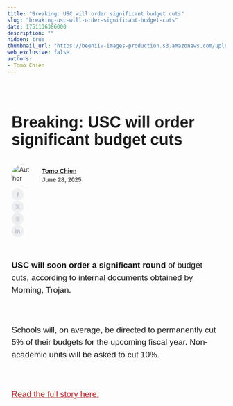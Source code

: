 ```yaml
---
title: "Breaking: USC will order significant budget cuts"
slug: "breaking-usc-will-order-significant-budget-cuts"
date: 1751136386000
description: ""
hidden: true
thumbnail_url: "https://beehiiv-images-production.s3.amazonaws.com/uploads/publication/logo/774e8c31-0824-4fe6-8a1b-ef5c2ebeb273/Group_1-5.png"
web_exclusive: false
authors:
- Tomo Chien
---
```


<div class='rendered-post' style='max-width: 672px; margin: 0 auto;'><div class='bg-wt-background text-wt-text-on-background'><div style='padding-top:1.5rem; padding-bottom:1.5rem;'><style>
  .bh__byline_wrapper {
    font-size: .875rem;
    line-height: 1.25rem;
    vertical-align: middle;
    justify-content: space-between;
    display: block;
  }

  .bh__byline_social_wrapper {
    display: flex;
    margin-top: 0.5rem;
    align-items: center;
  }

  .bh__byline_social_wrapper > * + * {
    margin-left: 1rem;
  }

  @media (min-width: 768px) {
    .bh__byline_wrapper {
      display: flex;
    }

    .bh__byline_social_wrapper {
      margin-top: 0rem;
    }
  }
</style><div id='web-header' style='padding-left: 10px; padding-right: 10px; color: var(--wt-text-on-background-color) !important; padding-bottom: 2rem;'><h1 style='font-size: 36px; font-family:&#39;Helvetica&#39;,Arial,sans-serif; line-height: 2.5rem; padding-bottom: 8px; font-weight: 700;'>Breaking: USC will order significant budget cuts</h1><div class='bh__byline_wrapper'><div><div style='display:flex;'><div style='display:flex; flex-direction:row; justify-content:flex-start;'><div style='display:flex;'><img alt='Author' height='50' src='https://media.beehiiv.com/cdn-cgi/image/fit=scale-down,format=auto,onerror=redirect,quality=80/uploads/user/profile_picture/7031e4b3-8055-4916-a4c8-9aee50071172/thumb_F947E1BD-BAC8-41F8-AC83-D9BE92B2E4F6_1_201_a.jpeg' style='height:50px;width:50px;border:5px solid rgba(0,0,0,0);left:-5px;z-index:1;box-sizing:content-box;position:relative;border-radius:9999px;' width='50'></div><div style='display:flex; align-items:center;'><p style='left:10px;position:relative;font-family:&#39;Helvetica&#39;,Arial,sans-serif;font-weight:700;font-size:14px;color: var(--wt-text-on-background-color);margin:0px;line-height:20px;'><span><a href="https://morningtrojan.com/authors/7031e4b3-8055-4916-a4c8-9aee50071172" target="_blank" style="color:var(--wt-text-on-background-color) !important;text-decoration:underline !important;">Tomo Chien</a></span><br><span class='text-wt-text-on-background' style='opacity:0.75;'> June 28, 2025 </span></p></div></div></div></div><div class='bh__byline_social_wrapper'><a href='https://www.facebook.com/sharer/sharer.php?u=https%3A%2F%2Fmorningtrojan.com%2Fp%2Fbreaking-usc-will-order-significant-budget-cuts' target='_blank'><div style='max-width:28px;'><svg fill='none' height='100%' viewBox='0 0 212 212' width='100%' xmlns='http://www.w3.org/2000/svg'><circle cx='106.214' cy='105.5' fill-opacity='0.15' fill='#9CA3AF' r='105.5'></circle><path d='M96.9223 92.1778H87.0327V105.498H96.9223V145.461H113.405V105.498H125.273L126.591 92.1778H113.405V86.5165C113.405 83.5193 114.064 82.1873 117.031 82.1873H126.591V65.5364H114.064C102.197 65.5364 96.9223 70.8647 96.9223 80.8552V92.1778Z' fill='#BAC2CE'></path></svg></div></a><a href='https://twitter.com/intent/tweet?url=https%3A%2F%2Fmorningtrojan.com%2Fp%2Fbreaking-usc-will-order-significant-budget-cuts&via=tomoki_chien' target='_blank'><div style='max-width:28px;'><svg fill='none' height='100%' viewBox='0 0 52 52' width='100%' xmlns='http://www.w3.org/2000/svg'><circle cx='26' cy='26' fill-opacity='0.15' fill='#9CA3AF' r='26'></circle><path d='M18.244 2.25h3.308l-7.227 8.26 8.502 11.24H16.17l-5.214-6.817L4.99 21.75H1.68l7.73-8.835L1.254 2.25H8.08l4.713 6.231zm-1.161 17.52h1.833L7.084 4.126H5.117z' fill='#BAC2CE' transform='translate(14,14)'></path></svg></div></a><a href='https://www.threads.net/intent/post?text=https%3A%2F%2Fmorningtrojan.com%2Fp%2Fbreaking-usc-will-order-significant-budget-cuts' target='_blank'><div style='max-width:28px;'><svg fill='none' height='100%' viewBox='0 0 211 211' width='100%' xmlns='http://www.w3.org/2000/svg'><circle cx='105.5' cy='105.5' fill-opacity='0.15' fill='#9CA3AF' r='105.5'></circle><path d='M125.185 102.469C124.828 102.298 124.465 102.133 124.097 101.975C123.456 90.1702 117.006 83.4121 106.175 83.3429C106.126 83.3426 106.077 83.3426 106.028 83.3426C99.5502 83.3426 94.1624 86.1078 90.8463 91.1396L96.8028 95.2256C99.2801 91.4671 103.168 90.6658 106.031 90.6658C106.064 90.6658 106.097 90.6658 106.13 90.6661C109.696 90.6889 112.387 91.7257 114.129 93.7477C115.397 95.2198 116.244 97.254 116.664 99.8213C113.502 99.2839 110.083 99.1187 106.427 99.3283C96.13 99.9214 89.5101 105.927 89.9547 114.272C90.1803 118.505 92.2891 122.147 95.8924 124.526C98.9389 126.537 102.863 127.52 106.941 127.297C112.326 127.002 116.551 124.948 119.498 121.19C121.737 118.337 123.152 114.64 123.777 109.981C126.344 111.53 128.246 113.568 129.296 116.019C131.083 120.184 131.187 127.028 125.602 132.608C120.709 137.496 114.827 139.611 105.938 139.677C96.0779 139.603 88.6207 136.441 83.7723 130.278C79.2321 124.506 76.8857 116.17 76.7982 105.5C76.8857 94.8301 79.2321 86.4937 83.7723 80.7222C88.6207 74.5587 96.0778 71.3965 105.938 71.3232C115.87 71.3971 123.457 74.5745 128.491 80.7677C130.959 83.8048 132.82 87.6242 134.047 92.0775L141.028 90.2151C139.54 84.7337 137.2 80.0102 134.016 76.0929C127.563 68.1529 118.124 64.0844 105.962 64H105.914C93.777 64.0841 84.4441 68.1681 78.1742 76.1384C72.5949 83.2311 69.7169 93.1 69.6202 105.471L69.6199 105.5L69.6202 105.529C69.7169 117.9 72.5949 127.769 78.1742 134.862C84.4441 142.832 93.777 146.916 105.914 147H105.962C116.753 146.925 124.358 144.1 130.624 137.84C138.822 129.65 138.575 119.385 135.873 113.083C133.934 108.564 130.239 104.893 125.185 102.469ZM106.555 119.985C102.042 120.239 97.3533 118.213 97.1221 113.874C96.9507 110.657 99.4116 107.067 106.832 106.64C107.682 106.591 108.516 106.567 109.335 106.567C112.03 106.567 114.552 106.829 116.844 107.33C115.989 118.008 110.974 119.742 106.555 119.985Z' fill='#BAC2CE'></path></svg></div></a><a href='https://www.linkedin.com/sharing/share-offsite?url=https%3A%2F%2Fmorningtrojan.com%2Fp%2Fbreaking-usc-will-order-significant-budget-cuts' target='_blank'><div style='max-width:28px;'><svg fill='none' height='100%' viewBox='0 0 211 211' width='100%' xmlns='http://www.w3.org/2000/svg'><circle cx='105.5' cy='105.5' fill-opacity='0.15' fill='#9CA3AF' r='105.5'></circle><path d='M82.1892 75.4698C82.1892 80.1362 78.526 83.8026 73.8638 83.8026C69.2015 83.8026 65.5383 80.1362 65.5383 75.4698C65.5383 70.8034 69.2015 67.137 73.8638 67.137C78.526 67.137 82.1892 70.8034 82.1892 75.4698ZM82.1892 90.4689H65.5383V143.799H82.1892V90.4689ZM108.831 90.4689H92.1797V143.799H108.831V115.801C108.831 100.135 128.812 98.8017 128.812 115.801V143.799H145.463V110.134C145.463 83.8026 115.824 84.8026 108.831 97.8018V90.4689Z' fill='#BAC2CE'></path></svg></div></a></div></div></div><div id='content-blocks'><style>
  p span[style*="font-size"] { line-height: 1.6; }
</style><div style="padding-bottom:25px;padding-left:10px;padding-right:10px;padding-top:0px;"><p style="color:#000000;color:var(--wt-text-on-background-color) !important;font-family:'Helvetica',Arial,sans-serif;font-size:19px;line-height:1.5;text-align:left;"><b>USC will soon order a significant round </b>of budget cuts, according to internal documents obtained by Morning, Trojan. </p></div><style>
  p span[style*="font-size"] { line-height: 1.6; }
</style><div style="padding-bottom:25px;padding-left:10px;padding-right:10px;padding-top:0px;"><p style="color:#000000;color:var(--wt-text-on-background-color) !important;font-family:'Helvetica',Arial,sans-serif;font-size:19px;line-height:1.5;text-align:left;"> Schools will, on average, be directed to permanently cut 5% of their budgets for the upcoming fiscal year. Non-academic units will be asked to cut 10%. </p></div><style>
  p span[style*="font-size"] { line-height: 1.6; }
</style><div style="padding-bottom:25px;padding-left:10px;padding-right:10px;padding-top:0px;"><p style="color:#000000;color:var(--wt-text-on-background-color) !important;font-family:'Helvetica',Arial,sans-serif;font-size:19px;line-height:1.5;text-align:left;"><span style=""><a class="link" href="https://morningtrojan.com/p/usc-budget-cuts-financial-crisis" target="_blank" rel="noopener noreferrer nofollow" style="-webkit-text-decoration:underline #ac2124;color:#ac2124;text-decoration:underline #ac2124;word-break:break-word;;">Read the full story here.</a></span></p></div></div></div></div></div>
